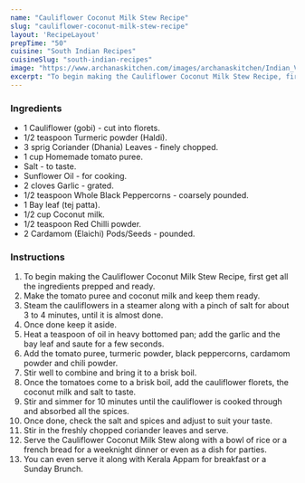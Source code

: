 ---
name: "Cauliflower Coconut Milk Stew Recipe"
slug: "cauliflower-coconut-milk-stew-recipe"
layout: 'RecipeLayout'
prepTime: "50"
cuisine: "South Indian Recipes"
cuisineSlug: "south-indian-recipes"
image: "https://www.archanaskitchen.com/images/archanaskitchen/Indian_Vegetables_Gravy/Cauliflower_Curry_Stew_With_Coconut_Milk_Recipe_Archanas_Kitchen_Vegetarian_Food-1.jpg"
excerpt: "To begin making the Cauliflower Coconut Milk Stew Recipe, first get all the ingredients prepped and ready"
---

### Ingredients

- 1 Cauliflower (gobi) - cut into florets.
- 1/2 teaspoon Turmeric powder (Haldi).
- 3 sprig Coriander (Dhania) Leaves - finely chopped.
- 1 cup Homemade tomato puree.
- Salt - to taste.
- Sunflower Oil - for cooking.
- 2 cloves Garlic - grated.
- 1/2 teaspoon Whole Black Peppercorns - coarsely pounded.
- 1 Bay leaf (tej patta).
- 1/2 cup Coconut milk.
- 1/2 teaspoon Red Chilli powder.
- 2 Cardamom (Elaichi) Pods/Seeds - pounded.

### Instructions

1. To begin making the Cauliflower Coconut Milk Stew Recipe, first get all the ingredients prepped and ready.
1. Make the tomato puree and coconut milk and keep them ready.
1. Steam the cauliflowers in a steamer along with a pinch of salt for about 3 to 4 minutes, until it is almost done.
1. Once done keep it aside.
1. Heat a teaspoon of oil in heavy bottomed pan; add the garlic and the bay leaf and saute for a few seconds.
1. Add the tomato puree, turmeric powder, black peppercorns, cardamom powder and chili powder.
1. Stir well to combine and bring it to a brisk boil.
1. Once the tomatoes come to a brisk boil, add the cauliflower florets, the coconut milk and salt to taste.
1. Stir and simmer for 10 minutes until the cauliflower is cooked through and absorbed all the spices.
1. Once done, check the salt and spices and adjust to suit your taste.
1. Stir in the freshly chopped coriander leaves and serve.
1. Serve the Cauliflower Coconut Milk Stew along with a bowl of rice or a french bread for a weeknight dinner or even as a dish for parties.
1. You can even serve it along with Kerala Appam for breakfast or a Sunday Brunch.
